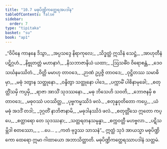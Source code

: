 ```yaml
---
title: "10.7 မဓုပိဏ္ဍိကတ္ထေရအပဒါန"
tableOfContents: false
sidebar:
  order: 7
type: "tipitaka"
basket: "su"
book: "ap1"
---
```



<DynamicBreadcrumb />

<Division number="37" book="ap1" e="ch" v="20" p="150">

<Paragraph number="1813" type="verses" book="ap1">
_“ဝိပိနေ ကာနနေ ဒိသွာ,_  
_အပ္ပသဒ္ဒေ နိရာကုလေ;_  
_သိဒ္ဓတ္ထံ ဣသိနံ သေဋ္ဌံ,_  
_အာဟုတီနံ ပဋိဂ္ဂဟံ._  

</Paragraph>

</Division>
<Division number="38" book="ap1" e="ch" v="20" p="151">

<Paragraph number="1814" type="verses" book="ap1">
_နိဗ္ဗုတတ္တံ မဟာနာဂံ,_  
_နိသဘာဇာနိယံ ယထာ;_  
_ဩသဓိံဝ ဝိရောစန္တံ,_  
_ဒေဝသင်္ဃနမဿိတံ._  

</Paragraph>

</Division>
<Division number="39" book="ap1" e="ch" v="20" p="151">

<Paragraph number="1815" type="verses" book="ap1">
_ဝိတ္တိ မမာဟု တာဝဒေ,_  
_ဉာဏံ ဥပ္ပဇ္ဇိ တာဝဒေ;_  
_ဝုဋ္ဌိတဿ သမာဓိမှာ,_  
_မဓုံ ဒတွာန သတ္ထုနော._  

</Paragraph>

</Division>
<Division number="40" book="ap1" e="ch" v="20" p="151">

<Paragraph number="1816" type="verses" book="ap1">
_ဝန္ဒိတွာ သတ္ထုနော ပါဒေ,_  
_ပက္ကာမိံ ပါစိနာမုခေါ;_  
_စတုတ္တိံသမှိ ကပ္ပမှိ,_  
_ရာဇာ အာသိံ သုဒဿနော._  

</Paragraph>

</Division>
<Division number="41" book="ap1" e="ch" v="20" p="151">

<Paragraph number="1817" type="verses" book="ap1">
_မဓု ဘိသေဟိ သဝတိ,_  
_ဘောဇနမှိ စ တာဝဒေ;_  
_မဓုဝဿံ ပဝဿိတ္ထ,_  
_ပုဗ္ဗကမ္မဿိဒံ ဖလံ._  

</Paragraph>

</Division>
<Division number="42" book="ap1" e="ch" v="20" p="151">

<Paragraph number="1818" type="verses" book="ap1">
_စတုန္နဝုတိတော ကပ္ပေ,_  
_ယံ မဓုံ အဒဒိံ တဒါ;_  
_ဒုဂ္ဂတိံ နာဘိဇာနာမိ,_  
_မဓုဒါနဿိဒံ ဖလံ._  

</Paragraph>

</Division>
<Division number="43" book="ap1" e="ch" v="20" p="151">

<Paragraph number="1819" type="verses" book="ap1">
_စတုတ္တိံသေ ဣတော ကပ္ပေ,_  
_စတ္တာရော တေ သုဒဿနာ;_  
_သတ္တရတနသမ္ပန္နာ,_  
_စက္ကဝတ္တီ မဟဗ္ဗလာ._  

</Paragraph>

</Division>
<Division number="44" book="ap1" e="ch" v="20" p="151">

<Paragraph number="1820" type="verses" book="ap1">
_ပဋိသမ္ဘိဒါ စတဿော,_  
_ …ပေ… _  
_ကတံ ဗုဒ္ဓဿ သာသနံ”._  

</Paragraph>

<Paragraph number="1821" book="ap1">
ဣတ္ထံ သုဒံ အာယသ္မာ မဓုပိဏ္ဍိကော ထေရော ဣမာ ဂါထာယော အဘာသိတ္ထာတိ.

</Paragraph>
</Division>

<Paragraph number="1822" type="center" book="ap1">
မဓုပိဏ္ဍိကတ္ထေရဿာပဒါနံ သတ္တမံ.
</Paragraph>